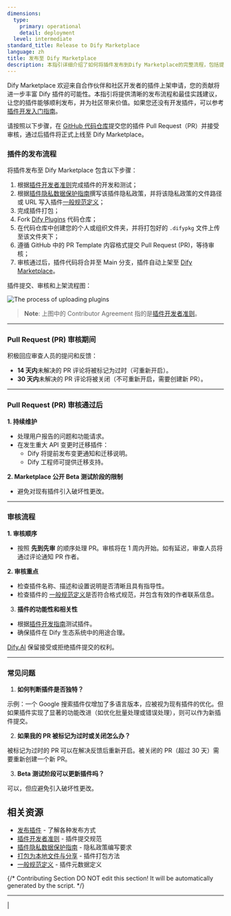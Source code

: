 ```yaml
---
dimensions:
  type:
    primary: operational
    detail: deployment
  level: intermediate
standard_title: Release to Dify Marketplace
language: zh
title: 发布至 Dify Marketplace
description: 本指引详细介绍了如何将插件发布到Dify Marketplace的完整流程，包括提交PR、审核流程、发布后维护等关键步骤和注意事项。
---
```


Dify Marketplace 欢迎来自合作伙伴和社区开发者的插件上架申请，您的贡献将进一步丰富 Dify 插件的可能性。本指引将提供清晰的发布流程和最佳实践建议，让您的插件能够顺利发布，并为社区带来价值。如果您还没有开发插件，可以参考[插件开发入门指南](/plugin-dev-zh/0211-getting-started-dify-tool)。

请按照以下步骤，在 [GitHub 代码仓库](https://github.com/langgenius/dify-plugins)提交您的插件 Pull Request（PR）并接受审核，通过后插件将正式上线至 Dify Marketplace。

### 插件的发布流程

将插件发布至 Dify Marketplace 包含以下步骤：

1. 根据[插件开发者准则](/plugin-dev-zh/0312-contributor-covenant-code-of-conduct)完成插件的开发和测试；
2. 根据[插件隐私数据保护指南](/plugin-dev-zh/0312-privacy-protection-guidelines)撰写该插件隐私政策，并将该隐私政策的文件路径或 URL 写入插件[一般规范定义](/plugin-dev-zh/0411-general-specifications)；
3. 完成插件打包；
4. Fork [Dify Plugins](https://github.com/langgenius/dify-plugins) 代码仓库；
5. 在代码仓库中创建您的个人或组织文件夹，并将打包好的 `.difypkg` 文件上传至该文件夹下；
6. 遵循 GitHub 中的 PR Template 内容格式提交 Pull Request (PR)，等待审核；
7. 审核通过后，插件代码将合并至 Main 分支，插件自动上架至 [Dify Marketplace](https://marketplace.dify.ai/)。

插件提交、审核和上架流程图：

![The process of uploading plugins](https://assets-docs.dify.ai/2025/01/05df333acfaf662e99316432db23ba9f.png)

> **Note**: 上图中的 Contributor Agreement 指的是[插件开发者准则](/plugin-dev-zh/0312-contributor-covenant-code-of-conduct)。

***

### Pull Request (PR) 审核期间

积极回应审查人员的提问和反馈：

* **14 天内**未解决的 PR 评论将被标记为过时（可重新开启）。
* **30 天内**未解决的 PR 评论将被关闭（不可重新开启，需要创建新 PR）。

***

### **Pull Request (PR) 审核通过后**

**1. 持续维护**

* 处理用户报告的问题和功能请求。
* 在发生重大 API 变更时迁移插件：
  * Dify 将提前发布变更通知和迁移说明。
  * Dify 工程师可提供迁移支持。

**2. Marketplace 公开 Beta 测试阶段的限制**

* 避免对现有插件引入破坏性更改。

***

### 审核流程

**1. 审核顺序**

* 按照 **先到先审** 的顺序处理 PR。审核将在 1 周内开始。如有延迟，审查人员将通过评论通知 PR 作者。

**2. 审核重点**

* 检查插件名称、描述和设置说明是否清晰且具有指导性。
* 检查插件的 [一般规范定义](/plugin-dev-zh/0411-general-specifications)是否符合格式规范，并包含有效的作者联系信息。

3. **插件的功能性和相关性**

* 根据[插件开发指南](/plugin-dev-zh/0111-getting-started-dify-plugin)测试插件。
* 确保插件在 Dify 生态系统中的用途合理。

[Dify.AI](https://dify.ai/) 保留接受或拒绝插件提交的权利。

***

### 常见问题

1. **如何判断插件是否独特？**

示例：一个 Google 搜索插件仅增加了多语言版本，应被视为现有插件的优化。但如果插件实现了显著的功能改进（如优化批量处理或错误处理），则可以作为新插件提交。

2. **如果我的 PR 被标记为过时或关闭怎么办？**

被标记为过时的 PR 可以在解决反馈后重新开启。被关闭的 PR（超过 30 天）需要重新创建一个新 PR。

3. **Beta 测试阶段可以更新插件吗？**

可以，但应避免引入破坏性更改。

## 相关资源

- [发布插件](/plugin-dev-zh/0321-release-overview) - 了解各种发布方式
- [插件开发者准则](/plugin-dev-zh/0312-contributor-covenant-code-of-conduct) - 插件提交规范
- [插件隐私数据保护指南](/plugin-dev-zh/0312-privacy-protection-guidelines) - 隐私政策编写要求
- [打包为本地文件与分享](/plugin-dev-zh/0322-release-by-file) - 插件打包方法
- [一般规范定义](/plugin-dev-zh/0411-general-specifications) - 插件元数据定义

{/*
Contributing Section
DO NOT edit this section!
It will be automatically generated by the script.
*/}

---

[  ](https://github.com/langgenius/dify-docs/edit/main/plugin-dev-zh/0322-release-to-dify-marketplace.mdx) | [  ](https://github.com/langgenius/dify-docs/issues/new?template=docs.yml)

